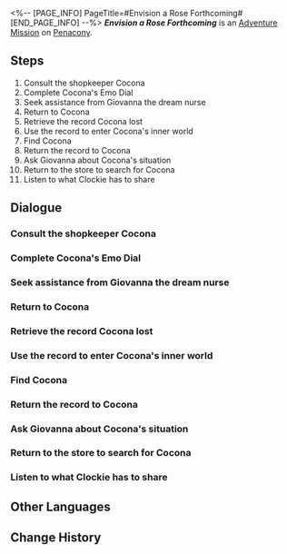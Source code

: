 <%-- [PAGE_INFO]
PageTitle=#Envision a Rose Forthcoming#
[END_PAGE_INFO] --%>
{{Stub|Dialogue.}}
{{Mission Infobox
|id            = 2030101
|title         = 
|image         = <!--Mission Envision a Rose Forthcoming.png-->
|type          = Adventure
|event_name    = 
|chapter       = 
|requirements  = [[Trailblaze Mission]] ''[[Whodunit]]'' completed
|summary       = Compared to Penacony's dreams, Cocona's dreams are as delicate as a drop in the vast ocean.<br />Nevertheless, you witnessed the rose that exists in the realm of imagination, blooming in Cocona's dreams. Though ephemeral and transient, it is vibrant and fragrant.
|characters    = Trailblazer
|startLocation = [[Penacony]] - [[Golden Hour]]
|world         = Penacony
|area          = Golden Hour
|prev          = 
|next          = 
|rewards       = Trailblaze EXP*350; Stellar Jade*50; Traveler's Guide*5; Refined Aether*5; Lost Crystal*5; Clock Credits*360; Credit*60,000
}}
'''''Envision a Rose Forthcoming''''' is an [[Adventure Mission]] on [[Penacony]].

==Steps==
# Consult the shopkeeper Cocona
# Complete Cocona's Emo Dial
# Seek assistance from Giovanna the dream nurse
# Return to Cocona
# Retrieve the record Cocona lost
# Use the record to enter Cocona's inner world
# Find Cocona
# Return the record to Cocona
# Ask Giovanna about Cocona's situation
# Return to the store to search for Cocona
# Listen to what Clockie has to share

<!--
==Gameplay Notes==

--><!--
==Trial Character==

-->
==Dialogue==
{{Stub Dialogue}}
{{Dialogue End}}

===Consult the shopkeeper Cocona===
{{Mission Description|type=adventure|location=Golden Hour|update|You have received a promotional message from a luxury store. Ask the shopkeeper Cocona to get more information on the deals.}}
{{Dialogue Start}}
:{{tx}}
{{Dialogue End}}

===Complete Cocona's Emo Dial===
{{Mission Description|type=adventure|location=Golden Hour|update|The shopkeeper Cocona appears to be lacking a crucial mood. Try to restore it to its completion together with Clockie.}}
{{Dialogue Start}}
:{{tx}}
{{Dialogue End}}

===Seek assistance from Giovanna the dream nurse===
{{Mission Description|type=adventure|location=The Reverie (Reality)|update|Cocona seems to have fallen into an abnormal mental state after she regained the mood of sorrow. Giovanna, the dream nurse at the hotel in reality, should be able to provide aid.}}
{{Dialogue Start}}
:{{tx}}
{{Dialogue End}}

===Return to Cocona===
{{Mission Description|type=adventure|location=Golden Hour|update|Bring the special drink from Giovanna back to Cocona and try to get her to drink it.}}
{{Dialogue Start}}
:{{tx}}
{{Dialogue End}}

===Retrieve the record Cocona lost===
{{Mission Description|type=adventure|location=The Reverie (Dreamscape)|update|Cocona left a record at the hotel in the Dreamscape, and you promised to retrieve it for her.}}
{{Dialogue Start}}
:{{tx}}
{{Dialogue End}}

===Use the record to enter Cocona's inner world===
{{Mission Description|type=adventure|location=Golden Hour|update|This record seems to hold special significance for Cocona. Perhaps you can use it to enter her Synesthesia Dreamscape.}}
{{Dialogue Start}}
:{{tx}}
{{Dialogue End}}

===Find Cocona===
{{Mission Description|type=adventure|location=Golden Hour|update|You have pulled Cocona back from the precipice of danger. Go check on her.}}
{{Dialogue Start}}
:{{tx}}
{{Dialogue End}}

===Return the record to Cocona===
{{Mission Description|type=adventure|location=Golden Hour|update|You have retrieved a worn record. You can now take it back to Cocona.}}
{{Dialogue Start}}
:{{tx}}
{{Dialogue End}}

===Ask Giovanna about Cocona's situation===
{{Mission Description|type=adventure|location=The Reverie (Reality)|update|You have returned from Cocona's inner world, only to find that she is nowhere to be found. Giovanna the dream nurse may know something.}}
{{Dialogue Start}}
:{{tx}}
{{Dialogue End}}

===Return to the store to search for Cocona===
{{Mission Description|type=adventure|location=Golden Hour|update|Giovanna's ambiguous statement has left you perplexed. Return to the store and take another look.}}
{{Dialogue Start}}
:{{tx}}
{{Dialogue End}}

===Listen to what Clockie has to share===
{{Mission Description|type=adventure|location=Golden Hour|update|Clockie seems to have realized the abnormalities in Cocona &mdash; Talk to him, and see what he has observed.}}
{{Dialogue Start}}
:{{tx}}
{{Mission Description|type=adventure|location=Golden Hour|update|Clockie is acting all anxious as if some drastic change has occurred in Cocona &mdash; Quickly, go talk to him.}}
{{Dialogue End}}

==Other Languages==
{{Other Languages
|en   = Envision a Rose Forthcoming
|zhs  = 想象一朵未来的玫瑰
|zht  = 想像一朵未來的玫瑰
|ja   = 未来のバラを想像して
|ko   = 미래의 장미를 상상하며
|es   = Imagina una rosa floreciendo
|fr   = Vision d'une rose en éclosion
|ru   = Представьте грядущую розу
|th   = จินตนาการถึงกุหลาบแห่งอนาคต
|vi   = Tưởng Tượng Một Đóa Hồng Tương Lai
|de   = Fantasie einer Rose aus der Zukunft
|id   = Membayangkan Mawar Masa Depan
|pt   = Visão de uma Rosa Vindoura
}}

==Change History==
{{Change History|2.0}}
